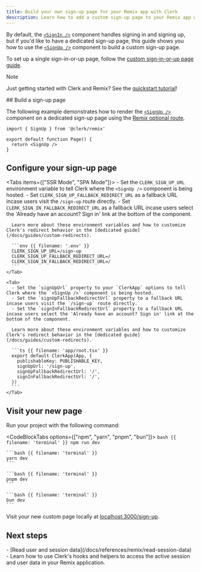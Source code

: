 ```yaml
---
title: Build your own sign-up page for your Remix app with Clerk
description: Learn how to add a custom sign-up page to your Remix app with Clerk's prebuilt components.
---
```


By default, the [`<SignIn />`](/docs/references/remix/custom-sign-in-or-up-page) component handles signing in and signing up, but if you'd like to have a dedicated sign-up page, this guide shows you how to use the [`<SignUp />`](/docs/reference/general/components/authentication/sign-up) component to build a custom sign-up page.

To set up a single sign-in-or-up page, follow the [custom sign-in-or-up page guide](/docs/references/remix/custom-sign-in-or-up-page).

> [!NOTE]
> Just getting started with Clerk and Remix? See the [quickstart tutorial](/docs/quickstarts/remix)!

<Steps>
  ## Build a sign-up page

  The following example demonstrates how to render the [`<SignUp />`](/docs/reference/general/components/authentication/sign-up) component on a dedicated sign-up page using the [Remix optional route](https://reactrouter.com/en/main/route/route#optional-segments).

  ```tsx {{ filename: 'app/routes/sign-up.$.tsx' }}
  import { SignUp } from '@clerk/remix'

  export default function Page() {
    return <SignUp />
  }
  ```

  ## Configure your sign-up page

  <Tabs items={["SSR Mode", "SPA Mode"]}>
    <Tab>
      - Set the `CLERK_SIGN_UP_URL` environment variable to tell Clerk where the `<SignUp />` component is being hosted.
      - Set `CLERK_SIGN_UP_FALLBACK_REDIRECT_URL` as a fallback URL incase users visit the `/sign-up` route directly.
      - Set `CLERK_SIGN_IN_FALLBACK_REDIRECT_URL` as a fallback URL incase users select the 'Already have an account? Sign in' link at the bottom of the component.

      Learn more about these environment variables and how to customize Clerk's redirect behavior in the [dedicated guide](/docs/guides/custom-redirects).

      ```env {{ filename: '.env' }}
      CLERK_SIGN_UP_URL=/sign-up
      CLERK_SIGN_UP_FALLBACK_REDIRECT_URL=/
      CLERK_SIGN_IN_FALLBACK_REDIRECT_URL=/
      ```
    </Tab>

    <Tab>
      - Set the `signUpUrl` property to your `ClerkApp` options to tell Clerk where the `<SignUp />` component is being hosted.
      - Set the `signUpFallbackRedirectUrl` property to a fallback URL incase users visit the `/sign-up` route directly.
      - Set the `signInFallbackRedirectUrl` property to a fallback URL incase users select the 'Already have an account? Sign in' link at the bottom of the component.

      Learn more about these environment variables and how to customize Clerk's redirect behavior in the [dedicated guide](/docs/guides/custom-redirects).

      ```ts {{ filename: 'app/root.tsx' }}
      export default ClerkApp(App, {
        publishableKey: PUBLISHABLE_KEY,
        signUpUrl: '/sign-up',
        signUpFallbackRedirectUrl: '/',
        signInFallbackRedirectUrl: '/',
      })
      ```
    </Tab>
  </Tabs>

  ## Visit your new page

  Run your project with the following command:

  <CodeBlockTabs options={["npm", "yarn", "pnpm", "bun"]}>
    ```bash {{ filename: 'terminal' }}
    npm run dev
    ```

    ```bash {{ filename: 'terminal' }}
    yarn dev
    ```

    ```bash {{ filename: 'terminal' }}
    pnpm dev
    ```

    ```bash {{ filename: 'terminal' }}
    bun dev
    ```
  </CodeBlockTabs>

  Visit your new custom page locally at [localhost:3000/sign-up](http://localhost:3000/sign-up).
</Steps>

## Next steps

<Cards>
  - [Read user and session data](/docs/references/remix/read-session-data)
  - Learn how to use Clerk's hooks and helpers to access the active session and user data in your Remix application.
</Cards>
